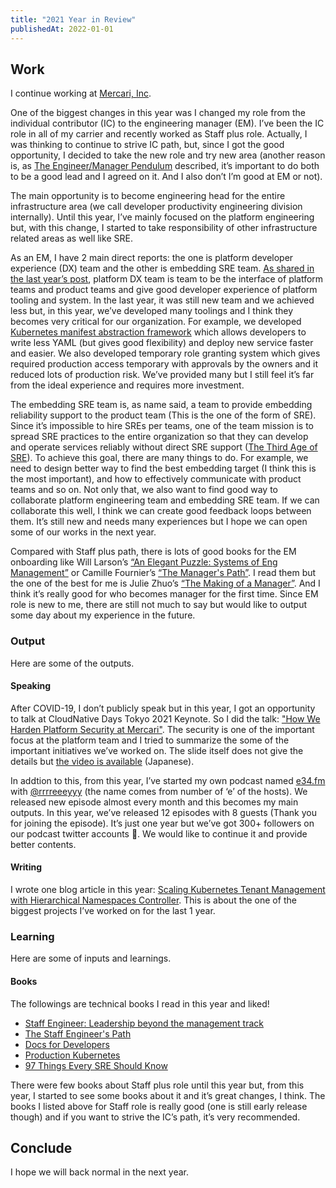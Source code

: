 ```yaml
---
title: "2021 Year in Review"
publishedAt: 2022-01-01
---
```


## Work

I continue working at [Mercari, Inc](https://about.mercari.com/en/).

One of the biggest changes in this year was I changed my role from the individual contributor (IC) to the engineering manager (EM). I’ve been the IC role in all of my carrier and recently worked as Staff plus role. Actually, I was thinking to continue to strive IC path, but, since I got the good opportunity, I decided to take the new role and try new area (another reason is, as [The Engineer/Manager Pendulum](https://charity.wtf/2017/05/11/the-engineer-manager-pendulum/) described, it’s important to do both to be a good lead and I agreed on it. And I also don’t I’m good at EM or not).

The main opportunity is to become engineering head for the entire infrastructure area (we call developer productivity engineering division internally). Until this year, I’ve mainly focused on the platform engineering but, with this change, I started to take responsibility of other infrastructure related areas as well like SRE.

As an EM, I have 2 main direct reports: the one is platform developer experience (DX) team and the other is embedding SRE team. [As shared in the last year’s post](https://deeeet.com/posts/2020/), platform DX team is team to be the interface of platform teams and product teams and give good developer experience of platform tooling and system. In the last year, it was still new team and we achieved less but, in this year, we’ve developed many toolings and I think they becomes very critical for our organization. For example, we developed [Kubernetes manifest abstraction framework](https://github.com/cue-lang/cue/discussions/806#discussioncomment-1517391) which allows developers to write less YAML (but gives good flexibility) and deploy new service faster and easier. We also developed temporary role granting system which gives required production access temporary with approvals by the owners and it reduced lots of production risk. We’ve provided many but I still feel it’s far from the ideal experience and requires more investment.

The embedding SRE team is, as name said, a team to provide embedding reliability support to the product team (This is the one of the form of SRE). Since it’s impossible to hire SREs per teams, one of the team mission is to spread SRE practices to the entire organization so that they can develop and operate services reliably without direct SRE support ([The Third Age of SRE](https://learning.oreilly.com/library/view/97-things-every/9781492081487/ch98.html)). To achieve this goal, there are many things to do. For example, we need to design better way to find the best embedding target (I think this is the most important), and how to effectively communicate with product teams and so on. Not only that, we also want to find good way to collaborate platform engineering team and embedding SRE team. If we can collaborate this well, I think we can create good feedback loops between them. It’s still new and needs many experiences but I hope we can open some of our works in the next year.

Compared with Staff plus path, there is lots of good books for the EM onboarding like Will Larson’s [“An Elegant Puzzle: Systems of Eng Management”](https://lethain.com/elegant-puzzle/) or Camille Fournier’s [“The Manager's Path”](https://www.oreilly.com/library/view/the-managers-path/9781491973882/). I read them but the one of the best for me is Julie Zhuo’s [“The Making of a Manager”](https://www.juliezhuo.com/book/manager.html). And I think it’s really good for who becomes manager for the first time. Since EM role is new to me, there are still not much to say but would like to output some day about my experience in the future.

### Output

Here are some of the outputs.

#### Speaking

After COVID-19, I don’t publicly speak but in this year, I got an opportunity to talk at CloudNative Days Tokyo 2021 Keynote. So I did the talk: ["How We Harden Platform Security at Mercari"](https://speakerdeck.com/tcnksm/how-we-harden-platform-security-at-mercari). The security is one of the important focus at the platform team and I tried to summarize the some of the important initiatives we’ve worked on. The slide itself does not give the details but [the video is available](https://event.cloudnativedays.jp/cndt2021/talks/1208) (Japanese).

In addtion to this, from this year, I’ve started my own podcast named [e34.fm](http://e34.fm) with [@rrrreeeyyy](https://twitter.com/rrreeeyyy) (the name comes from number of ‘e’ of the hosts). We released new episode almost every month and this becomes my main outputs. In this year, we’ve released 12 episodes with 8 guests (Thank you for joining the episode). It’s just one year but we’ve got 300+ followers on our podcast twitter accounts 🙏. We would like to continue it and provide better contents.

#### Writing

I wrote one blog article in this year: [Scaling Kubernetes Tenant Management with Hierarchical Namespaces Controller](https://engineering.mercari.com/blog/entry/20210930-scaling-kubernetes-tenant-management-with-hierarchical-namespaces-controller/). This is about the one of the biggest projects I’ve worked on for the last 1 year.

### Learning

Here are some of inputs and learnings.

#### Books

The followings are technical books I read in this year and liked!

- [Staff Engineer: Leadership beyond the management track](https://lethain.com/staff-engineer/)
- [The Staff Engineer's Path](https://www.oreilly.com/library/view/the-staff-engineers/9781098118723/)
- [Docs for Developers](https://link.springer.com/book/10.1007/978-1-4842-7217-6)
- [Production Kubernetes](https://www.oreilly.com/library/view/production-kubernetes/9781492092292/)
- [97 Things Every SRE Should Know](https://learning.oreilly.com/library/view/97-things-every/9781492081487/)

There were few books about Staff plus role until this year but, from this year, I started to see some books about it and it’s great changes, I think. The books I listed above for Staff role is really good (one is still early release though) and if you want to strive the IC’s path, it’s very recommended.

## Conclude

I hope we will back normal in the next year.
